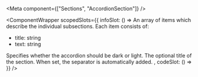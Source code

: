 
<Meta
  component={["Sections", "AccordionSection"]}
/>

<ComponentWrapper scopedSlots={{
  infoSlot: () =>
<PropsTable>
  <PropsTableRow value="items" type="array of items" required>
    An array of items which describe the individual subsections. Each item consists of:
    <ul>
    <li><span class="code">title: string</span></li>
    <li><span class="code">text: string</span></li>
    </ul>
  </PropsTableRow>
  <PropsTableRow value="dark" type="boolean" default="false" optional>
    Specifies whether the accordion should be dark or light.
  </PropsTableRow>
  <PropsTableRow value="title" type="string" optional>
    The optional title of the section. When set, the separator is automatically added.
  </PropsTableRow>
</PropsTable>,
  codeSlot: () =>
  <ExampleLoader example="Sections/AccordionSection.tsx" />
}} />
